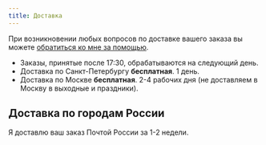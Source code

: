 ```yaml
---
title: Доставка
---
```


При возникновении любых вопросов по доставке вашего заказа вы можете [обратиться ко мне за помощью](/контакты).

- Заказы, принятые после 17:30, обрабатываются на следующий день.
- Доставка по Санкт-Петербургу **бесплатная**. 1 день.
- Доставка по Москве **бесплатная**. 2-4 рабочих дня (не доставляем в Москву в выходные и праздники).

## Доставка по городам России
Я доставлю ваш заказ Почтой России за 1-2 недели.
